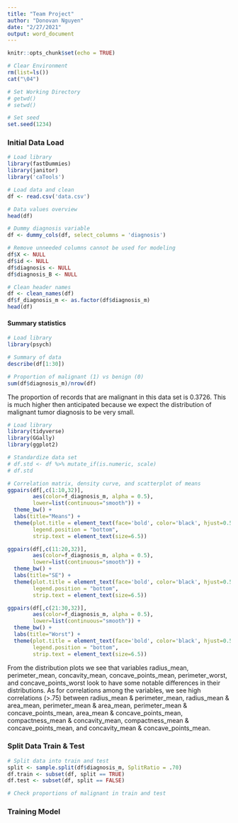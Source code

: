 ```yaml
---
title: "Team Project"
author: "Donovan Nguyen"
date: "2/27/2021"
output: word_document
---
```


```r
knitr::opts_chunk$set(echo = TRUE)

# Clear Environment
rm(list=ls())
cat("\04")

# Set Working Directory
# getwd()
# setwd()

# Set seed
set.seed(1234)
```

### Initial Data Load

```r
# Load library
library(fastDummies)
library(janitor)
library('caTools')

# Load data and clean
df <- read.csv('data.csv')

# Data values overview
head(df)

# Dummy diagnosis variable
df <- dummy_cols(df, select_columns = 'diagnosis')

# Remove unneeded columns cannot be used for modeling
df$X <- NULL
df$id <- NULL
df$diagnosis <- NULL
df$diagnosis_B <- NULL

# Clean header names
df <- clean_names(df)
df$f_diagnosis_m <- as.factor(df$diagnosis_m)
head(df)
```

#### Summary statistics
```r
# Load library
library(psych)

# Summary of data
describe(df[1:30])

# Proportion of malignant (1) vs benign (0)
sum(df$diagnosis_m)/nrow(df)
```

The proportion of records that are malignant in this data set is 0.3726. This is much higher then anticipated because we expect the distribution of malignant tumor diagnosis to be very small. 


```r
# Load library
library(tidyverse)
library(GGally)
library(ggplot2)

# Standardize data set
# df.std <- df %>% mutate_if(is.numeric, scale)
# df.std

# Correlation matrix, density curve, and scatterplot of means
ggpairs(df[,c(1:10,32)], 
        aes(color=f_diagnosis_m, alpha = 0.5), 
        lower=list(continuous="smooth")) + 
  theme_bw() + 
  labs(title="Means") + 
  theme(plot.title = element_text(face='bold', color='black', hjust=0.5, size=12),
        legend.position = "bottom",
        strip.text = element_text(size=6.5))

ggpairs(df[,c(11:20,32)], 
        aes(color=f_diagnosis_m, alpha = 0.5), 
        lower=list(continuous="smooth")) + 
  theme_bw() + 
  labs(title="SE") + 
  theme(plot.title = element_text(face='bold', color='black', hjust=0.5, size=12),
        legend.position = "bottom",
        strip.text = element_text(size=6.5))

ggpairs(df[,c(21:30,32)], 
        aes(color=f_diagnosis_m, alpha = 0.5), 
        lower=list(continuous="smooth")) + 
  theme_bw() + 
  labs(title="Worst") + 
  theme(plot.title = element_text(face='bold', color='black', hjust=0.5, size=12),
        legend.position = "bottom",
        strip.text = element_text(size=6.5))

```

From the distribution plots we see that variables radius_mean, perimeter_mean, concavity_mean, concave_points_mean, perimeter_worst, and concave_points_worst look to have some notable differences in their distributions. As for correlations among the variables, we see high correlations (>.75) between radius_mean & perimeter_mean, radius_mean & area_mean, perimeter_mean & area_mean, perimeter_mean & concave_points_mean, area_mean & concave_points_mean, compactness_mean & concavity_mean, compactness_mean & concave_points_mean, and concavity_mean & concave_points_mean.

### Split Data Train & Test
```r
# Split data into train and test
split <- sample.split(df$diagnosis_m, SplitRatio = .70)
df.train <- subset(df, split == TRUE)
df.test <- subset(df, split == FALSE)

# Check proportions of malignant in train and test

```

### Training Model



